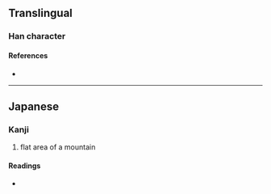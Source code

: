 {{character info}}
==Translingual==

===Han character===
{{Han char|rn=46|rad=山|as=05|sn=8|four=|canj=UMFJ|ids=⿰山平}}

====References====
* {{Han ref|kx=0310.071|hdz=10766.081|uh=5CBC|ud=23740}}

----

==Japanese==

===Kanji===
{{ja-kanji|grade=|rs=山05}}

# flat area of a mountain

====Readings====
* {{ja-readings|on=|kun=[[ゆり]] (yuri)}}